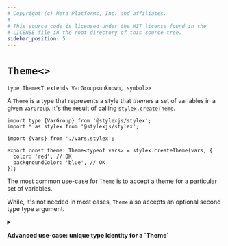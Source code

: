 ```yaml
---
# Copyright (c) Meta Platforms, Inc. and affiliates.
#
# This source code is licensed under the MIT license found in the
# LICENSE file in the root directory of this source tree.
sidebar_position: 5
---
```


# `Theme<>`

```tsx
type Theme<T extends VarGroup<unknown, symbol>>
```

A `Theme` is a type that represents a style that *themes* a set of variables in a given
`VarGroup`. It's the result of calling [`stylex.createTheme`](../javascript/createTheme.mdx).


```tsx
import type {VarGroup} from '@stylexjs/stylex';
import * as stylex from '@stylexjs/stylex';

import {vars} from './vars.stylex';

export const theme: Theme<typeof vars> = stylex.createTheme(vars, {
  color: 'red', // OK
  backgroundColor: 'blue', // OK
});
```

The most common use-case for `Theme` is to accept a theme for a particular set of variables.

While, it's not needed in most cases, `Theme` also accepts an optional second type type argument.

<details>
<summary>
  <p style={{margin: 0}}>
    <strong>
      Advanced use-case: unique type identity for a `Theme`
    </strong>
  </p>
</summary>

Two themes for the same `VarGroup` have the same type by default. In most cases,
this is the desired behavior. However, in some cases, you may want each theme to
have a unique type identity to constrain the themes that can be passed into a
particular component.

```tsx
import * as stylex from '@stylexjs/stylex';
import type {Theme} from '@stylexjs/stylex';
import {vars} from './vars.stylex';

declare const Tag: unique symbol;
export const theme1: Theme<typeof vars, Tag> = stylex.createTheme(vars, {
  color: 'red', // OK
  backgroundColor: 'blue', // OK
});
```

Now, `theme1` has a unique type identity and a different `Theme` for `vars`
would not satisfy `typeof theme1`.

This advanced use-case should be rarely needed, but it's available when it is.
  
</details>